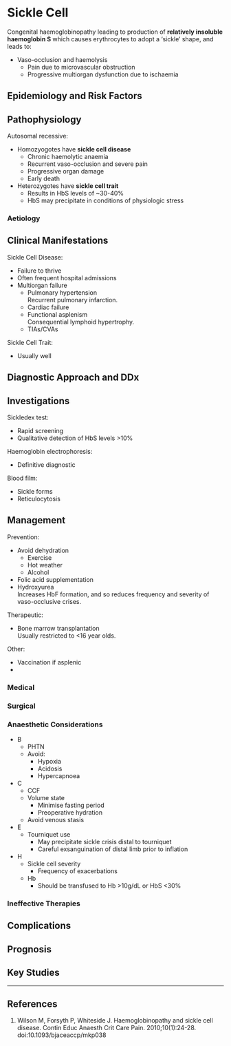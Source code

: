 # Sickle Cell


Congenital haemoglobinopathy leading to production of **relatively insoluble haemoglobin S** which causes erythrocytes to adopt a 'sickle' shape, and leads to:

* Vaso-occlusion and haemolysis
	* Pain due to microvascular obstruction
	* Progressive multiorgan dysfunction due to ischaemia

## Epidemiology and Risk Factors

## Pathophysiology

Autosomal recessive:

* Homozyogotes have **sickle cell disease**
	* Chronic haemolytic anaemia
	* Recurrent vaso-occlusion and severe pain
	* Progressive organ damage
	* Early death
* Heterozygotes have **sickle cell trait**
	* Results in HbS levels of ~30-40%
	* HbS may precipitate in conditions of physiologic stress


### Aetiology

## Clinical Manifestations

Sickle Cell Disease:

* Failure to thrive
* Often frequent hospital admissions
* Multiorgan failure
	* Pulmonary hypertension  
	Recurrent pulmonary infarction.
	* Cardiac failure
	* Functional asplenism  
	Consequential lymphoid hypertrophy.
	* TIAs/CVAs


Sickle Cell Trait:

* Usually well

## Diagnostic Approach and DDx

## Investigations

Sickledex test:

* Rapid screening
* Qualitative detection of HbS levels >10%

Haemoglobin electrophoresis:

* Definitive diagnostic 

Blood film:

* Sickle forms
* Reticulocytosis

## Management

Prevention:

* Avoid dehydration
	* Exercise
	* Hot weather
	* Alcohol
* Folic acid supplementation
* Hydroxyurea  
Increases HbF formation, and so reduces frequency and severity of vaso-occlusive crises.


Therapeutic:

* Bone marrow transplantation  
Usually restricted to <16 year olds.

Other:

* Vaccination if asplenic
*

### Medical

### Surgical

### Anaesthetic Considerations

* B
	* PHTN
	* Avoid:
		* Hypoxia
		* Acidosis
		* Hypercapnoea
* C
	* CCF
	* Volume state
		* Minimise fasting period
		* Preoperative hydration
	* Avoid venous stasis
* E
	* Tourniquet use
		* May precipitate sickle crisis distal to tourniquet  
		* Careful exsanguination of distal limb prior to inflation
* H
	* Sickle cell severity
		* Frequency of exacerbations
	* Hb
		* Should be transfused to Hb >10g/dL or HbS <30%



### Ineffective Therapies

## Complications

## Prognosis

## Key Studies


---

## References

1. Wilson M, Forsyth P, Whiteside J. Haemoglobinopathy and sickle cell disease. Contin Educ Anaesth Crit Care Pain. 2010;10(1):24-28. doi:10.1093/bjaceaccp/mkp038

